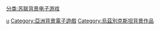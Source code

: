 [[Category:各国背景电子游戏|u]]
[[Category:亞洲背景電子遊戲|Category:亞洲背景電子遊戲]]
[[Category:烏茲別克斯坦背景作品|Category:烏茲別克斯坦背景作品]]
[[分类:苏联背景电子游戏|分类:苏联背景电子游戏]]